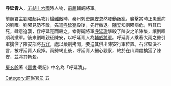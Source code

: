 '''呼延青人'''，[[五胡十六國|五胡十六國]]時人物，[[前趙|前趙]]輔威將軍。

前趙君主[[劉曜|劉曜]]起兵攻討[[楊難敵|楊難敵]]時，秦州刺史[[陳安|陳安]]忽然發動叛亂，襲擊當時正患重病的劉曜。劉曜見勢不敵，先遣[[呼延寔|呼延寔]]殿後，先行撤退。[[陳安|陳安]]知劉曜病危，料其已死，肆意追襲，俘呼延寔而殺之。幸得衛將軍[[呼延瑜|呼延瑜]]擊殺了陳安之弟陳集，讓劉曜順利撤軍。後來劉曜親征陳安，以呼延青人為[[輔威將軍|輔威將軍]]。呼延青人乘著大雨之勢引軍擒住了陳安部將[[石容|石容]]，處以嚴刑拷問，要迫其供出陳安行軍位置。石容堅決不言，被呼延青人殺掉。雨勢竭止後，呼延青人細心觀察，終於在山澗處擒獲了陳安，並將其斬殺。

[[房玄齡|房玄齡]]著《[[晉書|晉書]]‧載記》中名為「呼延清」。

[[Category:前赵官员|Category:前赵官员]]
[[Category:呼延姓|五]]
